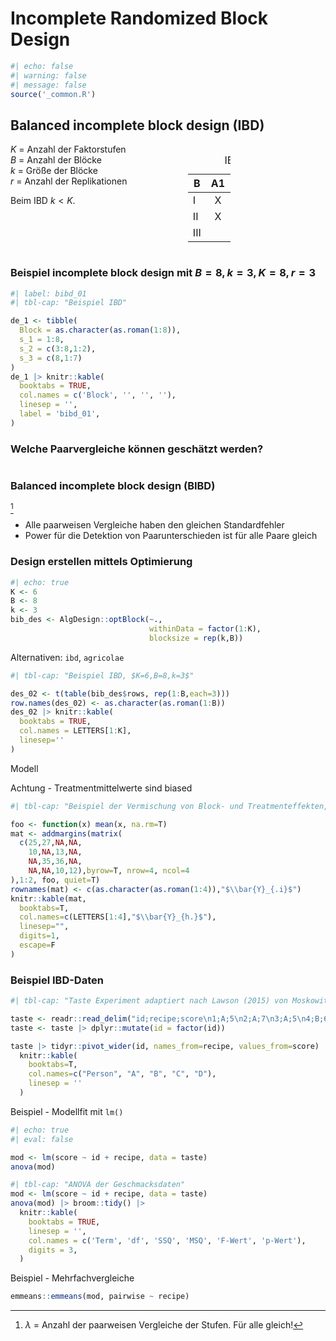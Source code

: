 # Incomplete Randomized Block Design 

```r
#| echo: false
#| warning: false
#| message: false
source('_common.R')
```

## Balanced incomplete block design (IBD)

:::: {.columns}
::: {.column}
| $K$ = Anzahl der Faktorstufen
| $B$ = Anzahl der Blöcke
| $k$ = Größe der Blöcke 
| $r$ = Anzahl der Replikationen

Beim IBD $k < K$.
:::
::: {.column}
+------+----+----+----+
|B     | A1 | A2 | A3 |
+======+:==:+:==:+:==:+
| I    | X  | X  |    |
+------+----+----+----+
| II   | X  |    | X  |
+------+----+----+----+
| III  |    | X  | X  |
+------+----+----+----+

: IBD
:::
::::

### Beispiel incomplete block design mit $B=8,k=3,K=8,r=3$

```r
#| label: bibd_01
#| tbl-cap: "Beispiel IBD" 

de_1 <- tibble(
  Block = as.character(as.roman(1:8)),
  s_1 = 1:8,
  s_2 = c(3:8,1:2),
  s_3 = c(8,1:7)
)
de_1 |> knitr::kable(
  booktabs = TRUE,
  col.names = c('Block', '', '', ''),
  linesep = '',
  label = 'bibd_01',
)
```

### Welche Paarvergleiche können geschätzt werden?

:::: {.columns}
::: {.column}
\begin{figure}
    \centering
    \begin{tikzpicture}
        \tikzstyle{every node} = [circle, fill=gray!30]
        \node (a) at (0, 0) {1};
        \node (b) at (1, 1) {2};
        \node (c) at (2, 0) {3};
        \node (d) at (0,-1) {6};
        \node (e) at (1,-2) {5};
        \node (f) at (2,-1) {4};
        \foreach \from/\to in {a/b, b/c, c/a, d/e, e/f, f/d}
            \draw (\from) -- (\to);
    \end{tikzpicture}
    \caption{Disconnected design}
    \label{fig:network_01}
\end{figure}
:::
::: {.column}
\begin{figure}
    \centering
    \begin{tikzpicture}
        \tikzstyle{every node} = [circle, fill=gray!30]
        \node (a) at (0, 0) {1};
        \node (b) at (1, 1) {2};
        \node (c) at (2, 0) {3};
        \node (d) at (0,-1) {6};
        \node (e) at (1,-2) {5};
        \node (f) at (2,-1) {4};
        \foreach \from/\to in {a/b, b/c, c/a, d/e, e/f, f/d,
        a/d, a/e, e/f, b/d, b/e, b/f, c/d, c/e, c/f}
            \draw (\from) -- (\to);
    \end{tikzpicture}
    \caption{Connected design}
    \label{fig:network_02}
\end{figure}
:::
::::

### Balanced incomplete block design (BIBD)

\begin{align*}
B &\geq K \\
Kr &= Bk \\
\lambda(K-1) &= r(k-1)
\end{align*}

^[$\lambda$ =  Anzahl der paarweisen Vergleiche der Stufen. Für alle gleich!]

- Alle paarweisen Vergleiche haben den gleichen Standardfehler
- Power für die Detektion von Paarunterschieden ist für alle Paare gleich

### Design erstellen mittels Optimierung

```r
#| echo: true
K <- 6
B <- 8 
k <- 3
bib_des <- AlgDesign::optBlock(~.,
                               withinData = factor(1:K),
                               blocksize = rep(k,B))
```

Alternativen: `ibd`, `agricolae`


```r
#| tbl-cap: "Beispiel IBD, $K=6,B=8,k=3$"

des_02 <- t(table(bib_des$rows, rep(1:B,each=3)))
row.names(des_02) <- as.character(as.roman(1:B))
des_02 |> knitr::kable(
  booktabs = TRUE,
  col.names = LETTERS[1:K],
  linesep=''
)
```

Modell

\begin{gather*}
Y_{hi} = \mu + \theta_h + \tau_i + \epsilon_{hi} \\
\epsilon_{hi} \sim \mathcal{N}(0,\sigma^2) \\
h = i, \ldots, b; i = 1,\ldots,t; (h,i) \text{ in the design}
\end{gather*}

Achtung - Treatmentmittelwerte sind biased

\begin{equation*}
E[\tau_i - \tau_j] \neq \bar{Y}_{.i} - \bar{Y}_{.j}
\end{equation*}

```r
#| tbl-cap: "Beispiel der Vermischung von Block- und Treatmenteffekten, $\\Delta_{B-A}=2, \\Delta_{C-A}=3, \\Delta_{D-A}=5$"

foo <- function(x) mean(x, na.rm=T)
mat <- addmargins(matrix(
  c(25,27,NA,NA,
    10,NA,13,NA,
    NA,35,36,NA,
    NA,NA,10,12),byrow=T, nrow=4, ncol=4
),1:2, foo, quiet=T) 
rownames(mat) <- c(as.character(as.roman(1:4)),"$\\bar{Y}_{.i}$")
knitr::kable(mat,
  booktabs=T,
  col.names=c(LETTERS[1:4],"$\\bar{Y}_{h.}$"),
  linesep="",
  digits=1,
  escape=F
)
```

### Beispiel IBD-Daten

```r
#| tbl-cap: "Taste Experiment adaptiert nach Lawson (2015) von Moskowitz (1988). Werte sind scores zum Geschmack verschiedener Rezepte."

taste <- readr::read_delim("id;recipe;score\n1;A;5\n2;A;7\n3;A;5\n4;B;6\n5;B;6\n6;C;8\n7;A;6\n8;A;5\n9;A;4\n10;B;7\n11;B;6\n12;C;7\n1;B;5\n2;C;6\n3;D;4\n4;C;7\n5;D;4\n6;D;6\n7;B;7\n8;C;8\n9;D;5\n10;C;7\n11;D;5\n12;D;4\n", delim=';')
taste <- taste |> dplyr::mutate(id = factor(id))

taste |> tidyr::pivot_wider(id, names_from=recipe, values_from=score) |> 
  knitr::kable(
    booktabs=T,
    col.names=c("Person", "A", "B", "C", "D"),
    linesep = ''
  )
```

Beispiel - Modellfit mit `lm()`

```r
#| echo: true
#| eval: false

mod <- lm(score ~ id + recipe, data = taste)
anova(mod) 
```
```r
#| tbl-cap: "ANOVA der Geschmacksdaten" 
mod <- lm(score ~ id + recipe, data = taste)
anova(mod) |> broom::tidy() |> 
  knitr::kable(
    booktabs = TRUE,
    linesep = '',
    col.names = c('Term', 'df', 'SSQ', 'MSQ', 'F-Wert', 'p-Wert'),
    digits = 3,
  )
```

Beispiel - Mehrfachvergleiche 

```r
emmeans::emmeans(mod, pairwise ~ recipe)
```

